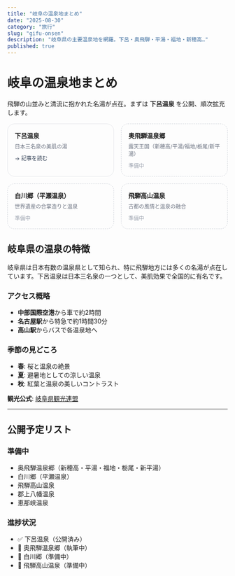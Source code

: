 ```yaml
---
title: "岐阜の温泉地まとめ"
date: "2025-08-30"
category: "旅行"
slug: "gifu-onsen"
description: "岐阜県の主要温泉地を網羅。下呂・奥飛騨・平湯・福地・新穂高…"
published: true
---
```


# 岐阜の温泉地まとめ

飛騨の山並みと清流に抱かれた名湯が点在。まずは **下呂温泉** を公開、順次拡充します。

<div style="display:grid;grid-template-columns:repeat(auto-fill,minmax(240px,1fr));gap:16px;margin-top:16px;">
  <a href="/travel/onsen/gifu/gero-onsen" style="text-decoration:none;border:1px solid #e5e7eb;border-radius:16px;padding:16px;display:block;">
    <div style="font-weight:700;margin-bottom:6px;">下呂温泉</div>
    <div style="font-size:12px;color:#6b7280;">日本三名泉の美肌の湯</div>
    <div style="margin-top:10px;font-size:12px;color:#334155;">→ 記事を読む</div>
  </a>
  <div style="border:1px dashed #d1d5db;border-radius:16px;padding:16px;">
    <div style="font-weight:700;margin-bottom:6px;">奥飛騨温泉郷</div>
    <div style="font-size:12px;color:#6b7280;">露天王国（新穂高/平湯/福地/栃尾/新平湯）</div>
    <div style="margin-top:10px;font-size:12px;color:#9ca3af;">準備中</div>
  </div>
  <div style="border:1px dashed #d1d5db;border-radius:16px;padding:16px;">
    <div style="font-weight:700;margin-bottom:6px;">白川郷（平瀬温泉）</div>
    <div style="font-size:12px;color:#6b7280;">世界遺産の合掌造りと温泉</div>
    <div style="margin-top:10px;font-size:12px;color:#9ca3af;">準備中</div>
  </div>
  <div style="border:1px dashed #d1d5db;border-radius:16px;padding:16px;">
    <div style="font-weight:700;margin-bottom:6px;">飛騨高山温泉</div>
    <div style="font-size:12px;color:#6b7280;">古都の風情と温泉の融合</div>
    <div style="margin-top:10px;font-size:12px;color:#9ca3af;">準備中</div>
  </div>
</div>

## 岐阜県の温泉の特徴

岐阜県は日本有数の温泉県として知られ、特に飛騨地方には多くの名湯が点在しています。下呂温泉は日本三名泉の一つとして、美肌効果で全国的に有名です。

### アクセス概略
- **中部国際空港**から車で約2時間
- **名古屋駅**から特急で約1時間30分
- **高山駅**からバスで各温泉地へ

### 季節の見どころ
- **春**: 桜と温泉の絶景
- **夏**: 避暑地としての涼しい温泉
- **秋**: 紅葉と温泉の美しいコントラスト

**観光公式**: [岐阜県観光連盟](https://www.kankou-gifu.jp/)

---

## 公開予定リスト

### 準備中
- 奥飛騨温泉郷（新穂高・平湯・福地・栃尾・新平湯）
- 白川郷（平瀬温泉）
- 飛騨高山温泉
- 郡上八幡温泉
- 恵那峡温泉

### 進捗状況
- ✅ 下呂温泉（公開済み）
- 🔄 奥飛騨温泉郷（執筆中）
- 📝 白川郷（準備中）
- 📝 飛騨高山温泉（準備中） 